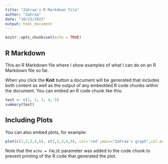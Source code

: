 ```yaml
---
title: "Zahraa's R Markdown file"
author: "Zahraa"
date: "10/23/2023"
output: html_document
---
```


```r
knitr::opts_chunk$set(echo = TRUE)
```

## R Markdown

This an R Markdown file where I show examples of what I can do on an R Markdown file so far.

When you click the **Knit** button a document will be generated that includes both content as well as the output of any embedded R code chunks within the document. You can embed an R code chunk like this:

```r
test <- c(1, 2, 3, 4, 5)
summary(test)
```

## Including Plots

You can also embed plots, for example:

```r
plot(c(1,2,3,4,5), c(1,2,3,4,5), col='red',main="Zahraa's graph",col.main="black",xlab="test x-axis",ylab="test y-axis")
```

Note that the `echo = FALSE` parameter was added to the code chunk to prevent printing of the R code that generated the plot.
